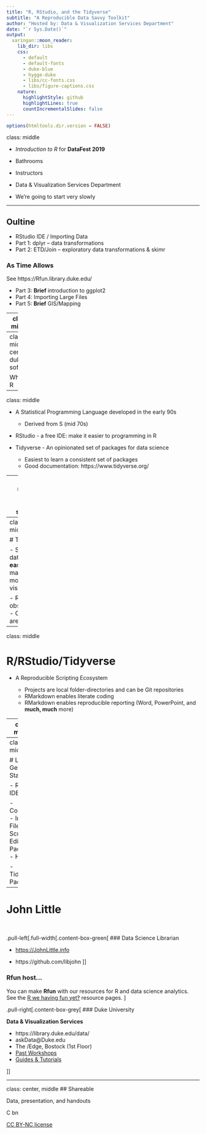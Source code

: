 ```yaml
---
title: "R, RStudio, and the Tidyverse"
subtitle: "A Reproducible Data Savvy Toolkit"
author: "Hosted by: Data & Visualization Services Department"
date: "`r Sys.Date()`"
output:
  xaringan::moon_reader:
    lib_dir: libs
    css: 
      - default
      - default-fonts
      - duke-blue
      - hygge-duke
      - libs/cc-fonts.css
      - libs/figure-captions.css
    nature:
      highlightStyle: github
      highlightLines: true
      countIncrementalSlides: false
---
```

```r
options(htmltools.dir.version = FALSE)
```
class: middle

- *Introduction to R* for **DataFest 2019**

- Bathrooms

- Instructors

- Data & Visualization Services Department

- We're going to start very slowly


---

## Oultine

- RStudio IDE / Importing Data
- Part 1: dplyr -- data transformations
- Part 2: ETD/Join -- exploratory data transformations & skimr

### As Time Allows

See https://Rfun.library.duke.edu/

- Part 3: **Brief** introduction to ggplot2
- Part 4: Importing Large Files
- Part 5: **Brief** GIS/Mapping

---
class: middle

- https://is.gd/intro2r_2019spring

- https://Rfun.library.duke.edu/intro2r

- https://Rfun.Library.Duke.edu

- https://Library.Duke.edu/data

---
class: middle, center, duke-softblue

What is R

---
class: middle

- A Statistical Programming Language developed in the early 90s

    - Derived from S (mid 70s)
    
- RStudio - a free IDE:  make it easier to programming in R 

- Tidyverse - An opinionated set of packages for data science

    - Easiest to learn a consistent set of packages
    - Good documentation:  https://www.tidyverse.org/

---
class: middle, center, duke-softblue

Why Tidyverse

---
class:  middle

# Tidy data

- Structured data sets are **easier** to manipulate, model, and visualize

- Rows are observations
- Columns are variables


---
class: middle

# R/RStudio/Tidyverse

- A Reproducible Scripting Ecosystem

    - Projects are local folder-directories and can be Git repositories
    - RMarkdown enables literate coding
    - RMarkdown enables reproducible reporting (Word, PowerPoint, and **much, much** more)
    
---
class: middle

# Literate Programing

- Separate code from prose
- R Notebooks (just one example)

---
class: middle

# Let's Get Started

- Rstudio IDE

    - Console
    - Import Files
    - Script Editor
    - Packages
    - Help
    
- Tidyverse Package


---

# John Little

&nbsp;

.pull-left[.full-width[.content-box-green[
### Data Science Librarian

- [https://JohnLittle.info](https://johnlittle.info/)

- https://github.com/libjohn
]]

### Rfun host...
You can make **Rfun** with our resources for R and data science analytics.  See the [R we having fun yet‽](https://rfun.library.duke.edu/) resource pages.
]

.pull-right[.content-box-grey[
### Duke University

**Data & Visualization Services**

- https://library.duke.edu/data/
- askData@Duke.edu
- The /Edge, Bostock (1st Floor)
- [Past Workshops](https://library.duke.edu/data/news/past-workshops)
- [Guides & Tutorials](https://library.duke.edu/data/tutorials)

]]




---
class: center, middle
## Shareable 

Data, presentation, and handouts 

<span class="cc">
<!-- Key: a: SA, b: BY, c: CC Circle, d: ND, n: NC, m: Sampling, s: Share, r: Remix, C: CC Full Logo -->
C bn
</span>


[CC BY-NC license](https://creativecommons.org/licenses/by-nc/4.0/)


